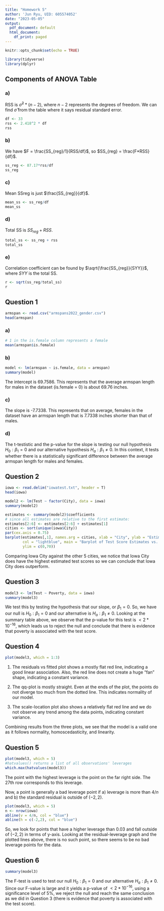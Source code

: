 ```yaml
---
title: "Homework 5"
author: 'Jun Ryu, UID: 605574052'
date: "2023-05-05"
output:
  pdf_document: default
  html_document:
    df_print: paged
---
```


```r
knitr::opts_chunk$set(echo = TRUE)

library(tidyverse)
library(dplyr)
```

## Components of ANOVA Table

### a)

RSS is $\hat{\sigma}^2 * (n-2)$, where $n-2$ represents the degrees of freedom. We can find $\hat{\sigma}$ from the table where it says residual standard error. 

```r
df <- 33
rss <- 2.418^2 * df
rss
```

### b)

We have $F = \frac{SS_{reg}/1}{RSS/df}$, so $SS_{reg} = \frac{F*RSS}{df}$.

```r
ss_reg <- 87.17*rss/df
ss_reg
```

### c)

Mean SSreg is just $\frac{SS_{reg}}{df}$.

```r
mean_ss <- ss_reg/df
mean_ss
```

### d)

Total SS is $SS_{reg} + RSS$.

```r
total_ss <- ss_reg + rss
total_ss
```

### e)

Correlation coefficient can be found by $\sqrt{\frac{SS_{reg}}{SYY}}$, where $SYY$ is the total SS.

```r
r <- sqrt(ss_reg/total_ss)
r
```

## Question 1

```r
armspan <- read.csv("armspans2022_gender.csv")
head(armspan)
```

### a)

```r
# 1 in the is.female column represents a female
mean(armspan$is.female)
```

### b)

```r
model <- lm(armspan ~ is.female, data = armspan)
summary(model)
```

The intercept is 69.7586. This represents that the average armspan length for males in the dataset (is.female = 0) is about 69.76 inches.

### c)

The slope is -7.7338. This represents that on average, females in the dataset have an armspan length that is 7.7338 inches shorter than that of males.

### d)

The t-testistic and the p-value for the slope is testing our null hypothesis $H_0: \beta_1 = 0$ and our alternative hypothesis $H_a: \beta_1 \neq 0$. In this context, it tests whether there is a statistically significant difference between the average armspan length for males and females.

## Question 2

```r
iowa <- read.delim("iowatest.txt", header = T)
head(iowa)

model2 <- lm(Test ~ factor(City), data = iowa)
summary(model2)
```

```r
estimates <- summary(model2)$coefficients
# since all estimates are relative to the first estimate:
estimates[2:6] <- estimates[2:6] + estimates[1]
cities <- sort(unique(iowa$City))
par(cex.axis = 0.75)
barplot(estimates[,1], names.arg = cities, xlab = "City", ylab = "Estimated Test Score", 
        col = "lightblue", main = "Barplot of Test Score Estimates vs. Cities", 
        ylim = c(0,70))
```

Comparing Iowa City against the other 5 cities, we notice that Iowa City does have the highest estimated test scores so we can conclude that Iowa City does outperform. 

## Question 3

```r
model3 <- lm(Test ~ Poverty, data = iowa)
summary(model3)
```

We test this by testing the hypothesis that our slope, or $\beta_1 = 0$. So, we have our null is $H_0: \beta_1 = 0$ and our alternative is $H_a: \beta_1 \neq 0$. Looking at the summary table above, we observe that the p-value for this test is $<2*10^{-16}$, which leads us to reject the null and conclude that there is evidence that poverty is associated with the test score.

## Question 4

```r
plot(model3, which = 1:3)
```

1) The residuals vs fitted plot shows a mostly flat red line, indicating a good linear association. Also, the red line does not create a huge "fan" shape, indicating a constant variance.

2) The qq-plot is mostly straight. Even at the ends of the plot, the points do not diverge too much from the dotted line. This indicates normality of our model.

3) The scale-location plot also shows a relatively flat red line and we do not observe any trend among the data points, indicating constant variance.

Combining results from the three plots, we see that the model is a valid one as it follows normality, homoscedasticity, and linearity.

## Question 5

```r
plot(model3, which = 5)
#hatvalues() returns a list of all observations' leverages
which.max(hatvalues(model3))
```

The point with the highest leverage is the point on the far right side. The 27th row corresponds to this leverage. 

Now, a point is generally a bad leverage point if a) leverage is more than $4/n$ and b) the standard residual is outside of $(-2,2)$.

```r
plot(model3, which = 5)
n <- nrow(iowa)
abline(v = 4/n, col = "blue")
abline(h = c(-2,2), col = "blue")
```

So, we look for points that have a higher leverage than 0.03 and fall outside of $(-2,2)$ in terms of y-axis. Looking at the residual-leverage graph and the plotted lines above, there is no such point, so there seems to be no bad leverage points for the data.

## Question 6

```r
summary(model3)
```

The F-test is used to test our null $H_0: \beta_1 = 0$ and our alternative $H_a: \beta_1 \neq 0$. Since our F-value is large and it yields a p-value of $<2*10^{-16}$, using a significance level of 5%, we reject the null and reach the same conclusion as we did in Question 3 (there is evidence that poverty is associated with the test score).


























































